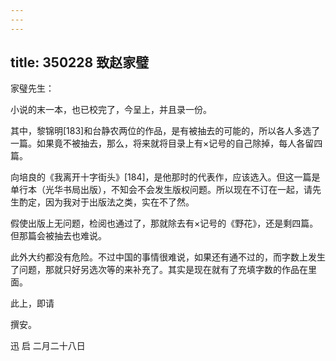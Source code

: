 ```yaml
---
---
---
```

title: 350228 致赵家璧
---




家璧先生：

小说的末一本，也已校完了，今呈上，并且录一份。

其中，黎锦明[183]和台静农两位的作品，是有被抽去的可能的，所以各人多选了一篇。如果竟不被抽去，那么，将来就将目录上有×记号的自己除掉，每人各留四篇。

向培良的《我离开十字街头》[184]，是他那时的代表作，应该选入。但这一篇是单行本（光华书局出版），不知会不会发生版权问题。所以现在不订在一起，请先生酌定，因为我对于出版法之类，实在不了然。

假使出版上无问题，检阅也通过了，那就除去有×记号的《野花》，还是剩四篇。但那篇会被抽去也难说。

此外大约都没有危险。不过中国的事情很难说，如果还有通不过的，而字数上发生了问题，那就只好另选次等的来补充了。其实是现在就有了充填字数的作品在里面。

此上，即请

撰安。

迅 启 二月二十八日